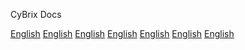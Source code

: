 CyBrix Docs

[English](/en/README.mdx)
[English](/en/README.mdx)
[English](/en/README.mdx)
[English](/en/README.mdx)
[English](/en/README.mdx)
[English](/en/README.mdx)
[English](/en/README.mdx)
